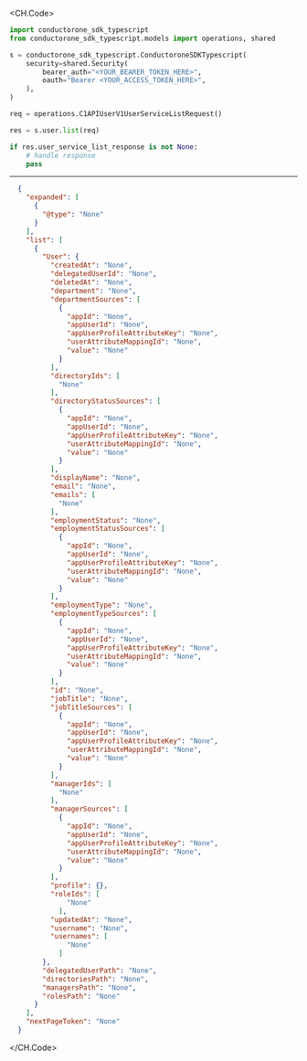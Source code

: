 
<CH.Code>
```python List.py
import conductorone_sdk_typescript
from conductorone_sdk_typescript.models import operations, shared

s = conductorone_sdk_typescript.ConductoroneSDKTypescript(
    security=shared.Security(
        bearer_auth="<YOUR_BEARER_TOKEN_HERE>",
        oauth="Bearer <YOUR_ACCESS_TOKEN_HERE>",
    ),
)

req = operations.C1APIUserV1UserServiceListRequest()

res = s.user.list(req)

if res.user_service_list_response is not None:
    # handle response
    pass

```
---

```json Example Response
  {
    "expanded": [
      {
        "@type": "None"
      }
    ],
    "list": [
      {
        "User": {
          "createdAt": "None",
          "delegatedUserId": "None",
          "deletedAt": "None",
          "department": "None",
          "departmentSources": [
            {
              "appId": "None",
              "appUserId": "None",
              "appUserProfileAttributeKey": "None",
              "userAttributeMappingId": "None",
              "value": "None"
            }
          ],
          "directoryIds": [
            "None"
          ],
          "directoryStatusSources": [
            {
              "appId": "None",
              "appUserId": "None",
              "appUserProfileAttributeKey": "None",
              "userAttributeMappingId": "None",
              "value": "None"
            }
          ],
          "displayName": "None",
          "email": "None",
          "emails": [
            "None"
          ],
          "employmentStatus": "None",
          "employmentStatusSources": [
            {
              "appId": "None",
              "appUserId": "None",
              "appUserProfileAttributeKey": "None",
              "userAttributeMappingId": "None",
              "value": "None"
            }
          ],
          "employmentType": "None",
          "employmentTypeSources": [
            {
              "appId": "None",
              "appUserId": "None",
              "appUserProfileAttributeKey": "None",
              "userAttributeMappingId": "None",
              "value": "None"
            }
          ],
          "id": "None",
          "jobTitle": "None",
          "jobTitleSources": [
            {
              "appId": "None",
              "appUserId": "None",
              "appUserProfileAttributeKey": "None",
              "userAttributeMappingId": "None",
              "value": "None"
            }
          ],
          "managerIds": [
            "None"
          ],
          "managerSources": [
            {
              "appId": "None",
              "appUserId": "None",
              "appUserProfileAttributeKey": "None",
              "userAttributeMappingId": "None",
              "value": "None"
            }
          ],
          "profile": {},
          "roleIds": [
              "None"
            ],
          "updatedAt": "None",
          "username": "None",
          "usernames": [
              "None"
            ]
        },
        "delegatedUserPath": "None",
        "directoriesPath": "None",
        "managersPath": "None",
        "rolesPath": "None"
      }
    ],
    "nextPageToken": "None"
  }
```
</CH.Code>
